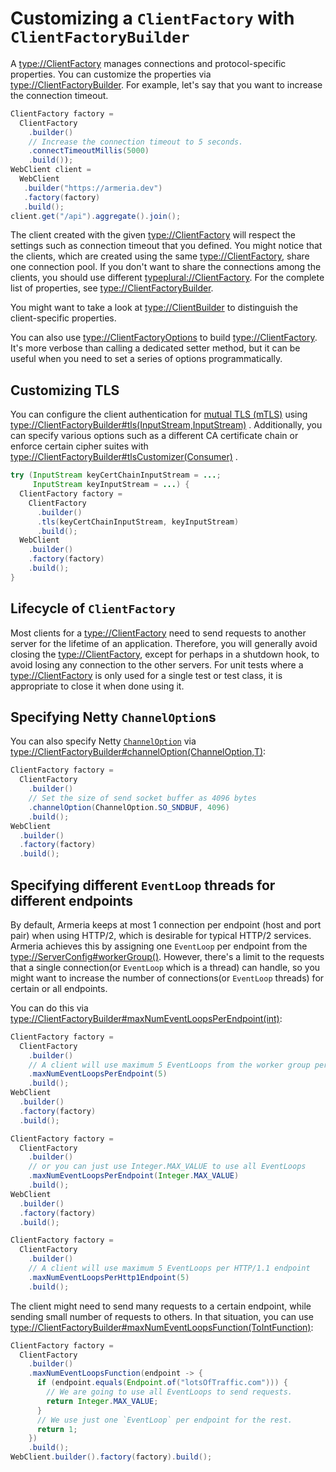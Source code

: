 # Customizing a `ClientFactory` with `ClientFactoryBuilder`

A <type://ClientFactory> manages connections and protocol-specific properties.
You can customize the properties via <type://ClientFactoryBuilder>. For example,
let's say that you want to increase the connection timeout.

```java
ClientFactory factory =
  ClientFactory
    .builder()
    // Increase the connection timeout to 5 seconds.
    .connectTimeoutMillis(5000)
    .build());
WebClient client =
  WebClient
   .builder("https://armeria.dev")
   .factory(factory)
   .build();
client.get("/api").aggregate().join();
```

The client created with the given <type://ClientFactory> will respect the settings such as connection timeout
that you defined.
You might notice that the clients, which are created using the same <type://ClientFactory>,
share one connection pool. If you don't want to share the connections among the clients,
you should use different <typeplural://ClientFactory>.
For the complete list of properties, see <type://ClientFactoryBuilder>.

<Tip>

  You might want to take a look at <type://ClientBuilder> to distinguish the client-specific properties.

</Tip>

You can also use <type://ClientFactoryOptions> to build <type://ClientFactory>.
It's more verbose than calling a dedicated setter method, but it can be useful when you need to
set a series of options programmatically.

## Customizing TLS

You can configure the client authentication
for [mutual TLS (mTLS)](https://www.cloudflare.com/ko-kr/learning/access-management/what-is-mutual-tls/)
using <type://ClientFactoryBuilder#tls(InputStream,InputStream)> .
Additionally, you can specify various options such as a different CA certificate chain or enforce certain 
cipher suites with <type://ClientFactoryBuilder#tlsCustomizer(Consumer)> .

```java
try (InputStream keyCertChainInputStream = ...;
     InputStream keyInputStream = ...) {
  ClientFactory factory =
    ClientFactory
      .builder()
      .tls(keyCertChainInputStream, keyInputStream)
      .build();
  WebClient
    .builder()
    .factory(factory)
    .build();
}
```

## Lifecycle of `ClientFactory`

Most clients for a <type://ClientFactory> need to send requests to another server for the lifetime of an application.
Therefore, you will generally avoid closing the <type://ClientFactory>, except for perhaps in a shutdown hook,
to avoid losing any connection to the other servers.
For unit tests where a <type://ClientFactory> is only used for a single test or test class,
it is appropriate to close it when done using it.

## Specifying Netty `ChannelOption`s

You can also specify Netty [`ChannelOption`](https://netty.io/4.1/api/io/netty/channel/ChannelOption.html)
via <type://ClientFactoryBuilder#channelOption(ChannelOption,T)>:

```java
ClientFactory factory =
  ClientFactory
    .builder()
    // Set the size of send socket buffer as 4096 bytes
    .channelOption(ChannelOption.SO_SNDBUF, 4096)
    .build();
WebClient
  .builder()
  .factory(factory)
  .build();
```

## Specifying different `EventLoop` threads for different endpoints

By default, Armeria keeps at most 1 connection per endpoint (host and port pair) when using HTTP/2,
which is desirable for typical HTTP/2 services. Armeria achieves this by assigning one `EventLoop` per endpoint
from the <type://ServerConfig#workerGroup()>. However, there's a limit to the requests that
a single connection(or `EventLoop` which is a thread) can handle, so you might want to increase
the number of connections(or `EventLoop` threads) for certain or all endpoints.

You can do this via <type://ClientFactoryBuilder#maxNumEventLoopsPerEndpoint(int)>:

```java
ClientFactory factory =
  ClientFactory
    .builder()
    // A client will use maximum 5 EventLoops from the worker group per endpoint
    .maxNumEventLoopsPerEndpoint(5)
    .build();
WebClient
  .builder()
  .factory(factory)
  .build();

ClientFactory factory =
  ClientFactory
    .builder()
    // or you can just use Integer.MAX_VALUE to use all EventLoops
    .maxNumEventLoopsPerEndpoint(Integer.MAX_VALUE)
    .build();
WebClient
  .builder()
  .factory(factory)
  .build();

ClientFactory factory =
  ClientFactory
    .builder()
    // A client will use maximum 5 EventLoops per HTTP/1.1 endpoint
    .maxNumEventLoopsPerHttp1Endpoint(5)
    .build();
```

The client might need to send many requests to a certain endpoint, while sending small number of requests to others.
In that situation, you can use <type://ClientFactoryBuilder#maxNumEventLoopsFunction(ToIntFunction)>:

```java
ClientFactory factory =
  ClientFactory
    .builder()
    .maxNumEventLoopsFunction(endpoint -> {
      if (endpoint.equals(Endpoint.of("lotsOfTraffic.com"))) {
        // We are going to use all EventLoops to send requests.
        return Integer.MAX_VALUE;
      }
      // We use just one `EventLoop` per endpoint for the rest.
      return 1;
    })
    .build();
WebClient.builder().factory(factory).build();
```
